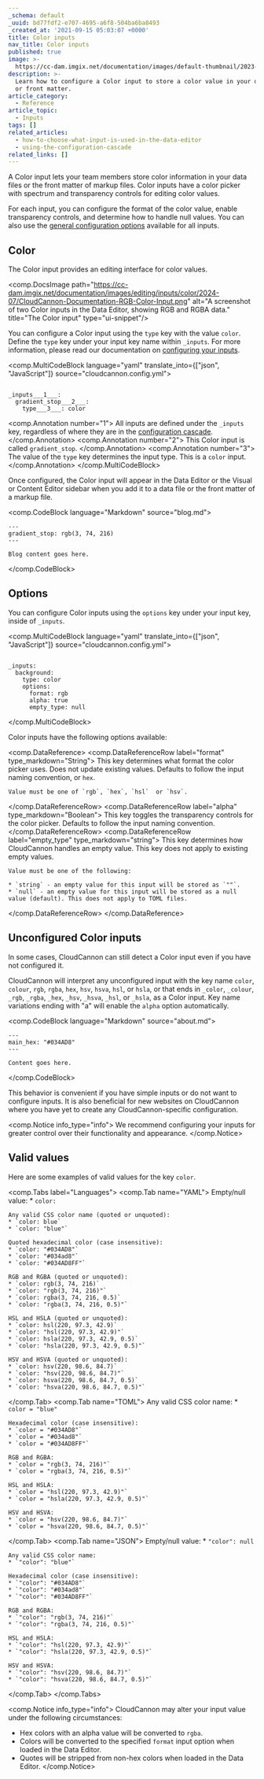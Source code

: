 ```yaml
---
_schema: default
_uuid: bd77fdf2-e707-4695-a6f8-504ba6ba8493
_created_at: '2021-09-15 05:03:07 +0000'
title: Color inputs
nav_title: Color inputs
published: true
image: >-
  https://cc-dam.imgix.net/documentation/images/default-thumbnail/2023-Q4/CloudCannon-Documentation-Thumbnail.png
description: >-
  Learn how to configure a Color input to store a color value in your data files
  or front matter.
article_category:
  - Reference
article_topic:
  - Inputs
tags: []
related_articles:
  - how-to-choose-what-input-is-used-in-the-data-editor
  - using-the-configuration-cascade
related_links: []
---
```

A Color input lets your team members store color information in your data files or the front matter of markup files. Color inputs have a color picker with spectrum and transparency controls for editing color values.

For each input, you can configure the format of the color value, enable transparency controls, and determine how to handle null values. You can also use the [general configuration options](/documentation/articles/configure-your-inputs/#general-configuration-options) available for all inputs.

## Color

The Color input provides an editing interface for color values.

<comp.DocsImage path="https://cc-dam.imgix.net/documentation/images/editing/inputs/color/2024-07/CloudCannon-Documentation-RGB-Color-Input.png" alt="A screenshot of two Color inputs in the Data Editor, showing RGB and RGBA data." title="The Color input" type="ui-snippet"/>

You can configure a Color input using the `type` key with the value `color`. Define the `type` key under your input key name within `_inputs`. For more information, please read our documentation on [configuring your inputs](/documentation/articles/configure-your-inputs/).

<comp.MultiCodeBlock language="yaml" translate_into={["json", "JavaScript"]} source="cloudcannon.config.yml">
```

_inputs___1___:
  gradient_stop___2___:
    type___3___: color

```
<comp.Annotation number="1">
  All inputs are defined under the `_inputs` key, regardless of where they are in the [configuration cascade](/documentation/articles/using-the-configuration-cascade/).
</comp.Annotation>
<comp.Annotation number="2">
  This Color input is called `gradient_stop`.
</comp.Annotation>
<comp.Annotation number="3">
  The value of the `type` key determines the input type. This is a `color` input.
</comp.Annotation>
</comp.MultiCodeBlock>

Once configured, the Color input will appear in the Data Editor or the Visual or Content Editor sidebar when you add it to a data file or the front matter of a markup file.

<comp.CodeBlock language="Markdown" source="blog.md">
```
---
gradient_stop: rgb(3, 74, 216)
---

Blog content goes here.
```
</comp.CodeBlock>

## Options

You can configure Color inputs using the `options` key under your input key, inside of `_inputs`.

<comp.MultiCodeBlock language="yaml" translate_into={["json", "JavaScript"]} source="cloudcannon.config.yml">
```

_inputs:
  background:
    type: color
    options:
      format: rgb
      alpha: true
      empty_type: null

```
</comp.MultiCodeBlock>

Color inputs have the following options available:

<comp.DataReference>
  <comp.DataReferenceRow label="format" type_markdown="String">
    This key determines what format the color picker uses. Does not update existing values. Defaults to follow the input naming convention, or `hex`.

    Value must be one of `rgb`, `hex`, `hsl`  or `hsv`.
  </comp.DataReferenceRow>
  <comp.DataReferenceRow label="alpha" type_markdown="Boolean">
    This key toggles the transparency controls for the color picker. Defaults to follow the input naming convention.
  </comp.DataReferenceRow>
  <comp.DataReferenceRow label="empty_type" type_markdown="string">
    This key determines how CloudCannon handles an empty value. This key does not apply to existing empty values.

    Value must be one of the following:

    * `string` - an empty value for this input will be stored as `""`.
    * `null` - an empty value for this input will be stored as a null value (default). This does not apply to TOML files.
  </comp.DataReferenceRow>
</comp.DataReference>

## Unconfigured Color inputs

In some cases, CloudCannon can still detect a Color input even if you have not configured it.

CloudCannon will interpret any unconfigured input with the key name `color`, `colour`, `rgb`, `rgba`, `hex`, `hsv`, `hsva`, `hsl`, or `hsla`, or that ends in `_color`, `_colour`, `_rgb`, `_rgba`, `_hex`, `_hsv`, `_hsva`, `_hsl`, or `_hsla`, as a Color input. Key name variations ending with "a" will enable the `alpha` option automatically.

<comp.CodeBlock language="Markdown" source="about.md">
``````````
---
main_hex: "#034AD8"
---

Content goes here.
``````````
</comp.CodeBlock>

This behavior is convenient if you have simple inputs or do not want to configure inputs. It is also beneficial for new websites on CloudCannon where you have yet to create any CloudCannon-specific configuration.

<comp.Notice info_type="info">
  We recommend configuring your inputs for greater control over their functionality and appearance.
</comp.Notice>

## Valid values

Here are some examples of valid values for the key `color`.

<comp.Tabs label="Languages">
  <comp.Tab name="YAML">
    Empty/null value:
    * `color: `

    Any valid CSS color name (quoted or unquoted):
    * `color: blue`
    * `color: "blue"`

    Quoted hexadecimal color (case insensitive):
    * `color: "#034AD8"`
    * `color: "#034ad8"`
    * `color: "#034AD8FF"`

    RGB and RGBA (quoted or unquoted):
    * `color: rgb(3, 74, 216)`
    * `color: "rgb(3, 74, 216)"`
    * `color: rgba(3, 74, 216, 0.5)`
    * `color: "rgba(3, 74, 216, 0.5)"`

    HSL and HSLA (quoted or unquoted):
    * `color: hsl(220, 97.3, 42.9)`
    * `color: "hsl(220, 97.3, 42.9)"`
    * `color: hsla(220, 97.3, 42.9, 0.5)`
    * `color: "hsla(220, 97.3, 42.9, 0.5)"`

    HSV and HSVA (quoted or unquoted):
    * `color: hsv(220, 98.6, 84.7)`
    * `color: "hsv(220, 98.6, 84.7)"`
    * `color: hsva(220, 98.6, 84.7, 0.5)`
    * `color: "hsva(220, 98.6, 84.7, 0.5)"`
  </comp.Tab>
  <comp.Tab name="TOML">
    Any valid CSS color name:
    * `color = "blue"`

    Hexadecimal color (case insensitive):
    * `color = "#034AD8"`
    * `color = "#034ad8"`
    * `color = "#034AD8FF"`

    RGB and RGBA:
    * `color = "rgb(3, 74, 216)"`
    * `color = "rgba(3, 74, 216, 0.5)"`

    HSL and HSLA:
    * `color = "hsl(220, 97.3, 42.9)"`
    * `color = "hsla(220, 97.3, 42.9, 0.5)"`

    HSV and HSVA:
    * `color = "hsv(220, 98.6, 84.7)"`
    * `color = "hsva(220, 98.6, 84.7, 0.5)"`
  </comp.Tab>
  <comp.Tab name="JSON">
    Empty/null value:
    * `"color": null`

    Any valid CSS color name:
    * `"color": "blue"`

    Hexadecimal color (case insensitive):
    * `"color": "#034AD8"`
    * `"color": "#034ad8"`
    * `"color": "#034AD8FF"`

    RGB and RGBA:
    * `"color": "rgb(3, 74, 216)"`
    * `"color": "rgba(3, 74, 216, 0.5)"`

    HSL and HSLA:
    * `"color": "hsl(220, 97.3, 42.9)"`
    * `"color": "hsla(220, 97.3, 42.9, 0.5)"`

    HSV and HSVA:
    * `"color": "hsv(220, 98.6, 84.7)"`
    * `"color": "hsva(220, 98.6, 84.7, 0.5)"`
  </comp.Tab>
</comp.Tabs>

<comp.Notice info_type="info">
  CloudCannon may alter your input value under the following circumstances:

  * Hex colors with an alpha value will be converted to `rgba`.
  * Colors will be converted to the specified `format` input option when loaded in the Data Editor.
  * Quotes will be stripped from non-hex colors when loaded in the Data Editor.
</comp.Notice>